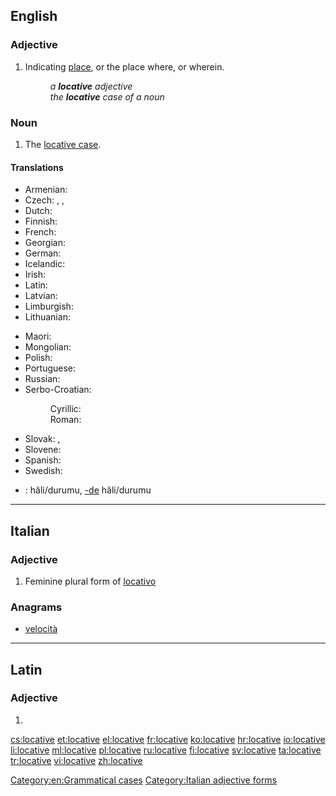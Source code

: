 ==English==

===Adjective===
{{en-adj|-}}

# {{context|grammar|lang=en}} Indicating [[place]], or the place where, or wherein.
#: ''a '''locative''' adjective''
#: ''the '''locative''' case of a noun''

===Noun===
{{en-noun}}

# {{context|grammar|lang=en}} The [[locative case]].

====Translations====
{{trans-top|grammatical case}}
* Armenian: {{t|hy|ներգոյական|tr=nergoyakan}}
* Czech: {{t|cs|šestý pád|m}}, {{t+|cs|lokativ|m}}, {{t+|cs|lokál|m}}
* Dutch: {{t+|nl|locatief|m}}
* Finnish: {{t+|fi|lokatiivi}}
* French: {{t+|fr|locatif|m}}
* Georgian: {{t|ka|ადგილობრივი|sc=Geor}}
* German: {{t+|de|Lokativ|m}}
* Icelandic: {{t+|is|staðarfall|n}}
* Irish: {{t|ga|áitreabhach|m}}
* Latin: {{t|la|[[casus]] [[locativus]]|m}}
* Latvian: {{t+|lv|lokatīvs|m}}
* Limburgish: {{t|li|landjsval|f}}
* Lithuanian: {{t+|lt|vietininkas|m}}
{{trans-mid}}
* Maori: {{t|mi|tūwāhi}}
* Mongolian: {{t|mn|орших|sc=Cyrl}}
* Polish: {{t+|pl|miejscownik|m}}
* Portuguese: {{t+|pt|locativo|m}}
* Russian: {{t+|ru|местный падеж|m|tr=méstnyj padéž}}
* Serbo-Croatian:
*: Cyrillic: {{t|sh|локатив|m}}
*: Roman: {{t|sh|lokativ|m}}
* Slovak: {{t|sk|šiesty pád|m}}, {{t+|sk|lokál|m}}
* Slovene: {{t+|sl|mestnik|m}}
* Spanish: {{t|es|caso locativo|m}}
* Swedish: {{t+|sv|lokativ|n}}
* {{ttbc|tr}}: {{t+|tr|bulunma}} hâli/durumu, [[-de]] hâli/durumu<!-- please link to this properly. xte's suggestion looks bad. -->
{{trans-bottom}}

[[Category:en:Grammatical cases]]

----

==Italian==

===Adjective===
{{head|it}} {{g|f}}

# Feminine plural form of [[locativo]]

===Anagrams===
* [[velocità#Italian|velocità]]

[[Category:Italian adjective forms]]

----

==Latin==

===Adjective===
{{la-adj-form|locātīve}}

# {{inflection of|locātīvus||voc|m|s|lang=la}}

[[cs:locative]]
[[et:locative]]
[[el:locative]]
[[fr:locative]]
[[ko:locative]]
[[hr:locative]]
[[io:locative]]
[[li:locative]]
[[ml:locative]]
[[pl:locative]]
[[ru:locative]]
[[fi:locative]]
[[sv:locative]]
[[ta:locative]]
[[tr:locative]]
[[vi:locative]]
[[zh:locative]]